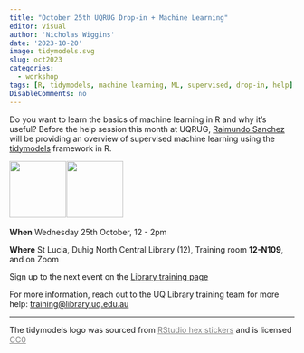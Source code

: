 ```yaml
---
title: "October 25th UQRUG Drop-in + Machine Learning"
editor: visual
author: 'Nicholas Wiggins'
date: '2023-10-20'
image: tidymodels.svg
slug: oct2023
categories:
  - workshop
tags: [R, tidymodels, machine learning, ML, supervised, drop-in, help]
DisableComments: no
---
```


Do you want to learn the basics of machine learning in R and why it's useful? Before the help session this month at UQRUG, [Raimundo Sanchez](https://github.com/raimun2) will be providing an overview of supervised machine learning using the [tidymodels](https://www.tidymodels.org/) framework in R.

<p float="left">

<img src="https://uqrug.netlify.app/uqrug.png" height="100" style="margin-right:-0.2em;"/> <img src="tidymodels.svg" height="100" style="margin-right:-0.2em;"/>

</p>

**When** Wednesday 25th October, 12 - 2pm

**Where** St Lucia, Duhig North Central Library (12), Training room **12-N109**, and on Zoom

Sign up to the next event on the [Library training page](https://studenthub.uq.edu.au/students/events/detail/4796121)

For more information, reach out to the UQ Library training team for more help: <a href="javascript:void(0);" onclick="copyEvent('copy')" id="copy" title="Click to copy email address">training\@library.uq.edu.au</a>

------------------------------------------------------------------------

<!-- Browse the slides from the September RUG: -->

<!-- <iframe width="780" height="500" src="/presentations/23-09-parallel/parallel.html" title="Parallelisation Quarto Presentation"> -->

<!-- </iframe> -->

<p style="color: grey; font-size: 80%;">

The tidymodels logo was sourced from <a href="https://github.com/rstudio/hex-stickers/tree/main#printing" style="color:grey;">RStudio hex stickers</a> and is licensed <a href="https://github.com/rstudio/hex-stickers/blob/main/LICENSE.md" style="color:grey;">CC0</a>

</p>
